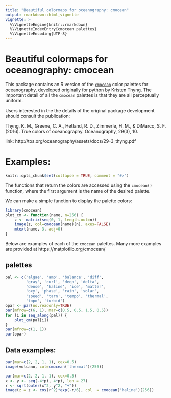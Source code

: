 ```yaml
---
title: "Beautiful colormaps for oceanography: cmocean"
output: rmarkdown::html_vignette
vignette: >
  %\VignetteEngine{knitr::rmarkdown}
  %\VignetteIndexEntry{cmocean palettes}
  %\VignetteEncoding{UTF-8}
---
```


Beautiful colormaps for oceanography: cmocean
=============================================

This package contains an R version of the [`cmocean`](https://matplotlib.org/cmocean/) color palettes for oceanography, developed originally for python by Kristen Thyng. The important detail of all the `cmocean` palettes is that they are all perceptually uniform.

Users interested in the the details of the original package development should consult the publication:

Thyng, K. M., Greene, C. A., Hetland, R. D., Zimmerle, H. M., & DiMarco, S. F. (2016). True colors of oceanography. Oceanography, 29(3), 10.

link: http://tos.org/oceanography/assets/docs/29-3_thyng.pdf

Examples:
=========

```r
knitr::opts_chunk$set(collapse = TRUE, comment = "#>")
```

The functions that return the colors are accessed using the `cmocean()` function, where the first argument is the name of the desired palette.

We can make a simple function to display the palette colors:
```r
library(cmocean)
plot_cm <- function(name, n=256) {
    z <- matrix(seq(0, 1, length.out=n))
    image(z, col=cmocean(name)(n), axes=FALSE)
    mtext(name, 3, adj=0)
}
```

Below are examples of each of the `cmocean` palettes. Many more examples are provided at https://matplotlib.org/cmocean/

palettes
--------

```r
pal <- c('algae', 'amp', 'balance', 'diff',
         'gray', 'curl', 'deep', 'delta',
         'dense', 'haline', 'ice', 'matter',
         'oxy', 'phase', 'rain', 'solar',
         'speed', 'tarn', 'tempo', 'thermal',
         'topo', 'turbid')
opar <- par(no.readonly=TRUE)
par(mfrow=c(6, 1), mar=c(0.5, 0.5, 1.5, 0.5))
for (i in seq_along(pal)) {
    plot_cm(pal[i])
}
par(mfrow=c(1, 1))
par(opar)
```

Data examples:
--------------

```r
par(mar=c(2, 2, 1, 1), cex=0.5)
image(volcano, col=cmocean('thermal')(256))
```
```r
par(mar=c(2, 2, 1, 1), cex=0.5)
x <- y <- seq(-4*pi, 4*pi, len = 27)
r <- sqrt(outer(x^2, y^2, "+"))
image(z = z <- cos(r^2)*exp(-r/6), col  = cmocean('haline')(256))
```

